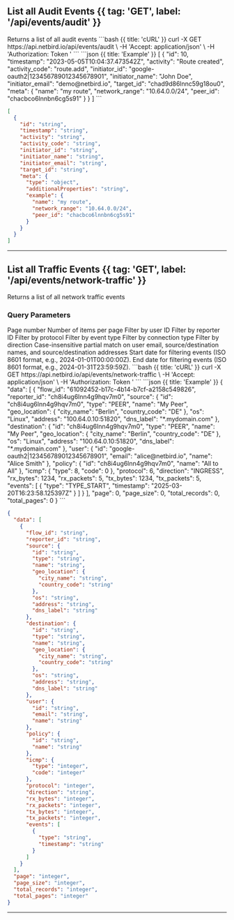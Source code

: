 

## List all Audit Events {{ tag: 'GET', label: '/api/events/audit' }}


<Row>
 <Col>
Returns a list of all audit events
</Col>
 <Col sticky>
<CodeGroup title="Request" tag="GET" label="/api/events/audit" >
```bash {{ title: 'cURL' }}
curl -X GET https://api.netbird.io/api/events/audit \
-H 'Accept: application/json' \
-H 'Authorization: Token <TOKEN>' 
```
</CodeGroup>
<CodeGroup title="Response" >
```json {{ title: 'Example' }}
[
  {
    "id": 10,
    "timestamp": "2023-05-05T10:04:37.473542Z",
    "activity": "Route created",
    "activity_code": "route.add",
    "initiator_id": "google-oauth2|123456789012345678901",
    "initiator_name": "John Doe",
    "initiator_email": "demo@netbird.io",
    "target_id": "chad9d86lnnc59g18ou0",
    "meta": {
      "name": "my route",
      "network_range": "10.64.0.0/24",
      "peer_id": "chacbco6lnnbn6cg5s91"
    }
  }
]
```

```json {{ title: 'Schema' }}
[
  {
    "id": "string",
    "timestamp": "string",
    "activity": "string",
    "activity_code": "string",
    "initiator_id": "string",
    "initiator_name": "string",
    "initiator_email": "string",
    "target_id": "string",
    "meta": {
      "type": "object",
      "additionalProperties": "string",
      "example": {
        "name": "my route",
        "network_range": "10.64.0.0/24",
        "peer_id": "chacbco6lnnbn6cg5s91"
      }
    }
  }
]
```
</CodeGroup>

</Col>

</Row>

---



## List all Traffic Events  <Badge  status="cloud-only" text="cloud-only" hoverText="This feature is only available in the cloud version of NetBird." />  <Badge  status="experimental" text="experimental" hoverText="This feature is experimental. The endpoint will likely change and we do not guarantee backwards compatibility." /> {{ tag: 'GET', label: '/api/events/network-traffic' }}


<Row>
 <Col>
Returns a list of all network traffic events

### Query Parameters


<Properties>
<Property name="page" type="integer" >
Page number
</Property>
<Property name="page_size" type="integer" >
Number of items per page
</Property>
<Property name="user_id" type="string" >
Filter by user ID
</Property>
<Property name="reporter_id" type="string" >
Filter by reporter ID
</Property>
<Property name="protocol" type="integer" >
Filter by protocol
</Property>
<Property name="type" type="string" >
Filter by event type
</Property>
<Property name="connection_type" type="string" >
Filter by connection type
</Property>
<Property name="direction" type="string" >
Filter by direction
</Property>
<Property name="search" type="string" >
Case-insensitive partial match on user email, source/destination names, and source/destination addresses
</Property>
<Property name="start_date" type="string" >
Start date for filtering events (ISO 8601 format, e.g., 2024-01-01T00:00:00Z).
</Property>
<Property name="end_date" type="string" >
End date for filtering events (ISO 8601 format, e.g., 2024-01-31T23:59:59Z).
</Property>

</Properties>

</Col>
 <Col sticky>
<CodeGroup title="Request" tag="GET" label="/api/events/network-traffic" >
```bash {{ title: 'cURL' }}
curl -X GET https://api.netbird.io/api/events/network-traffic \
-H 'Accept: application/json' \
-H 'Authorization: Token <TOKEN>' 
```
</CodeGroup>
<CodeGroup title="Response" >
```json {{ title: 'Example' }}
{
  "data": [
    {
      "flow_id": "61092452-b17c-4b14-b7cf-a2158c549826",
      "reporter_id": "ch8i4ug6lnn4g9hqv7m0",
      "source": {
        "id": "ch8i4ug6lnn4g9hqv7m0",
        "type": "PEER",
        "name": "My Peer",
        "geo_location": {
          "city_name": "Berlin",
          "country_code": "DE"
        },
        "os": "Linux",
        "address": "100.64.0.10:51820",
        "dns_label": "*.mydomain.com"
      },
      "destination": {
        "id": "ch8i4ug6lnn4g9hqv7m0",
        "type": "PEER",
        "name": "My Peer",
        "geo_location": {
          "city_name": "Berlin",
          "country_code": "DE"
        },
        "os": "Linux",
        "address": "100.64.0.10:51820",
        "dns_label": "*.mydomain.com"
      },
      "user": {
        "id": "google-oauth2|123456789012345678901",
        "email": "alice@netbird.io",
        "name": "Alice Smith"
      },
      "policy": {
        "id": "ch8i4ug6lnn4g9hqv7m0",
        "name": "All to All"
      },
      "icmp": {
        "type": 8,
        "code": 0
      },
      "protocol": 6,
      "direction": "INGRESS",
      "rx_bytes": 1234,
      "rx_packets": 5,
      "tx_bytes": 1234,
      "tx_packets": 5,
      "events": [
        {
          "type": "TYPE_START",
          "timestamp": "2025-03-20T16:23:58.125397Z"
        }
      ]
    }
  ],
  "page": 0,
  "page_size": 0,
  "total_records": 0,
  "total_pages": 0
}
```

```json {{ title: 'Schema' }}
{
  "data": [
    {
      "flow_id": "string",
      "reporter_id": "string",
      "source": {
        "id": "string",
        "type": "string",
        "name": "string",
        "geo_location": {
          "city_name": "string",
          "country_code": "string"
        },
        "os": "string",
        "address": "string",
        "dns_label": "string"
      },
      "destination": {
        "id": "string",
        "type": "string",
        "name": "string",
        "geo_location": {
          "city_name": "string",
          "country_code": "string"
        },
        "os": "string",
        "address": "string",
        "dns_label": "string"
      },
      "user": {
        "id": "string",
        "email": "string",
        "name": "string"
      },
      "policy": {
        "id": "string",
        "name": "string"
      },
      "icmp": {
        "type": "integer",
        "code": "integer"
      },
      "protocol": "integer",
      "direction": "string",
      "rx_bytes": "integer",
      "rx_packets": "integer",
      "tx_bytes": "integer",
      "tx_packets": "integer",
      "events": [
        {
          "type": "string",
          "timestamp": "string"
        }
      ]
    }
  ],
  "page": "integer",
  "page_size": "integer",
  "total_records": "integer",
  "total_pages": "integer"
}
```
</CodeGroup>

</Col>

</Row>

---
